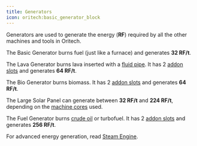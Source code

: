 ```yaml
---
title: Generators
icon: oritech:basic_generator_block
---
```


Generators are used to generate the energy (**RF**) required by all the other machines and tools in Oritech.

<ModAsset location="oritech:basic_generator" />

The Basic Generator burns fuel (just like a furnace) and generates **32 RF/t**.

<ModAsset location="oritech:lava_generator" />

The Lava Generator burns lava inserted with a [fluid pipe](../logistics/fluid_transport). It has 2 [addon slots](../processing/addons) and generates **64 RF/t**.

<ModAsset location="oritech:bio_generator" />

The Bio Generator burns biomass. It has 2 [addon slots](../processing/addons) and generates **64 RF/t**.

<ModAsset location="oritech:large_solar_panel" />

The Large Solar Panel can generate between **32 RF/t** and **224 RF/t**, depending on the [machine cores](../processing/multiblocks) used.

<ModAsset location="oritech:fuel_generator" />

The Fuel Generator burns [crude oil](../resources/crude_oil) or turbofuel. It has 2 [addon slots](../processing/addons) and generates **256 RF/t**.

For advanced energy generation, read [Steam Engine](../processing/steam_engine).
